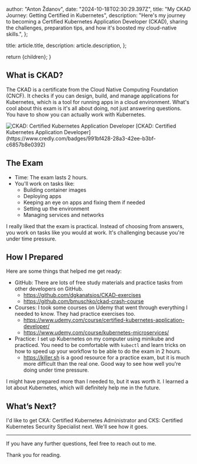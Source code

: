 
  author: "Anton Ždanov",
  date: "2024-10-18T02:30:29.397Z",
  title: "My CKAD Journey: Getting Certified in Kubernetes",
  description:
    "Here's my journey to becoming a Certified Kubernetes Application Developer (CKAD), sharing the challenges, preparation tips, and how it's boosted my cloud-native skills.",
};

  title: article.title,
  description: article.description,
};

  return <ArticleLayout article={article}>{children}</ArticleLayout>;
}

## What is CKAD?

The CKAD is a certificate from the Cloud Native Computing Foundation (CNCF). It checks if you can design, build, and manage applications for Kubernetes, which is a tool for running apps in a cloud environment. What's cool about this exam is it's all about doing, not just answering questions. You have to show you can actually work with Kubernetes.

<aside className="inline-flex flex-col items-center">
  <Image src={ckad} alt="CKAD: Certified Kubernetes Application Developer" />
  [CKAD: Certified Kubernetes Application
  Developer](https://www.credly.com/badges/991bf428-28a3-42ee-b3bf-c6857b8e0392)
</aside>

## The Exam

- Time: The exam lasts 2 hours.
- You'll work on tasks like:
  - Building container images
  - Deploying apps
  - Keeping an eye on apps and fixing them if needed
  - Setting up the environment
  - Managing services and networks

I really liked that the exam is practical. Instead of choosing from answers, you work on tasks like you would at work. It's challenging because you're under time pressure.

## How I Prepared

Here are some things that helped me get ready:

- GitHub: There are lots of free study materials and practice tasks from other developers on GitHub.
  - https://github.com/dgkanatsios/CKAD-exercises
  - https://github.com/bmuschko/ckad-crash-course
- Courses: I took some courses on Udemy that went through everything I needed to know. They had practice exercises too.
  - https://www.udemy.com/course/certified-kubernetes-application-developer/
  - https://www.udemy.com/course/kubernetes-microservices/
- Practice: I set up Kubernetes on my computer using minikube and practiced. You need to be comfortable with `kubectl` and learn tricks on how to speed up your workflow to be able to do the exam in 2 hours.
  - https://killer.sh is a good resource for a practice exam, but it is much more difficult than the real one. Good way to see how well you're doing under time pressure.

I might have prepared more than I needed to, but it was worth it. I learned a lot about Kubernetes, which will definitely help me in the future.

## What’s Next?

I'd like to get CKA: Certified Kubernetes Administrator and CKS: Certified Kubernetes Security Specialist next. We'll see how it goes.

---

If you have any further questions, feel free to reach out to me.

Thank you for reading.
